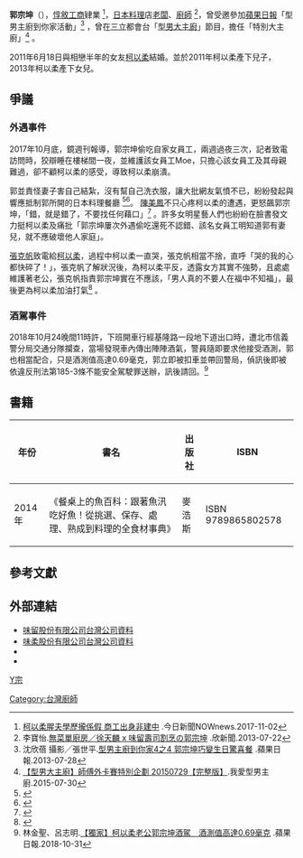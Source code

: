 {{Infobox person
| 姓名 = 郭宗坤
| 圖像 = 
| 圖像大小 = 
| 圖像說明 = 
| 原文名 = 
| 語系 = 
| 羅馬拼音 = 
| 英文名 = 
| 出生日期 = {{birth date and age|1977|12|27}}
| 出生地點 = {{TWN}}
| 別名 = 
| 籍貫 = 
| 身高 = 
| 體重 = 
| 三圍 = 
| 電視節目 = 
| 宗教信仰 = 
| 兒女 = 1子2女
| 配偶 = {{marriage|[[柯以柔|柯以柔]]|2011|2019|end=div.}}
| 獎項 = 
| 網站 = 
| 國籍 = {{ROC}}
| 民族 = 
| 語言 = [[國語|國語]]、[[台語|台語]]
| 教育程度 = [[惇敘工商|惇敘工商]]肄業
| 職業 = [[老闆|老闆]]、[[廚師|廚師]]
| 原名 = 
| 綽號 = 
| 血型 = 
}}
'''郭宗坤'''（{{bd|1977年|12月27日}}），[[惇敘工商|惇敘工商]]肄業 <ref>[https://tw.news.yahoo.com/%E6%9F%AF%E4%BB%A5%E6%9F%94%E8%85%A5%E5%A4%AB%E5%AD%B8%E6%AD%B7%E6%94%8F%E4%BF%82%E5%81%87-%E5%95%86%E5%B7%A5%E5%87%BA%E8%BA%AB%E9%9D%9E%E5%BB%BA%E4%B8%AD-062545358.html 柯以柔腥夫學歷攏係假 商工出身非建中] {{Wayback|url=https://tw.news.yahoo.com/%E6%9F%AF%E4%BB%A5%E6%9F%94%E8%85%A5%E5%A4%AB%E5%AD%B8%E6%AD%B7%E6%94%8F%E4%BF%82%E5%81%87-%E5%95%86%E5%B7%A5%E5%87%BA%E8%BA%AB%E9%9D%9E%E5%BB%BA%E4%B8%AD-062545358.html |date=20171107025933 }}.今日新聞NOWnews.2017-11-02</ref>，[[日本料理|日本料理]]店[[老闆|老闆]]、[[廚師|廚師]] <ref>李寶怡.[http://news.xinmedia.com/news_article.aspx?newsid=325929&type=0 無菜單廚房／徐天麟 x 味留壽司割烹の郭宗坤] {{Wayback|url=http://news.xinmedia.com/news_article.aspx?newsid=325929&type=0 |date=20171108205004 }}.欣新聞.2013-07-22</ref>，曾受邀參加[[蘋果日報|蘋果日報]]「型男主廚到你家活動」<ref>沈欣蓓 攝影╱張世平.[https://tw.lifestyle.appledaily.com/daily/20130728/35180691/ 型男主廚到你家4之4 郭宗坤巧變生日驚喜餐] {{Wayback|url=https://tw.lifestyle.appledaily.com/daily/20130728/35180691/ |date=20171108205904 }}.蘋果日報.2013-07-28</ref> ，曾在[[三立|三立]]都會台「[[型男大主廚|型男大主廚]]」節目，擔任「特別大主廚」<ref>[https://www.youtube.com/watch?v=cjoFCXEqSc8 【型男大主廚】師傅外卡賽特別企劃 20150729【完整版】].我愛型男主廚.2015-07-30</ref> 。

2011年6月18日與相戀半年的女友[[柯以柔|柯以柔]]結婚。並於2011年柯以柔產下兒子，2013年柯以柔產下女兒。

== 爭議 ==
===外遇事件===
2017年10月底，鏡週刊報導，郭宗坤偷吃自家女員工，兩週過夜三次，記者致電訪問時，狡辯睡在樓梯間一夜，並維護該女員工Moe，只擔心該女員工及其母親難過，卻不顧柯以柔的感受，導致柯以柔崩潰。

郭並責怪妻子害自己結紮，沒有幫自己洗衣服，讓大批網友氣憤不已，紛紛發起與響應抵制郭所開的日本料理餐廳 <ref>{{Cite news|url=https://tw.news.yahoo.com/%E5%BB%9A%E5%B8%AB%E5%B0%AA%E7%88%86%E5%81%B7%E5%90%83%E5%A5%B3%E5%93%A1%E5%B7%A5-%E6%9F%AF%E4%BB%A5%E6%9F%94%E5%93%AD%E5%88%B0%E5%B4%A9%E6%BD%B0%E7%B0%BD%E4%BA%86-%E8%B2%A1%E7%94%A2%E5%88%86%E9%9B%A2%E6%9B%B8-013303116.html|title=廚師尪爆偷吃女員工 柯以柔哭到崩潰簽了「財產分離書」|author=|date=2017-11-01|work=|newspaper=今日新聞NOWnews|accessdate=2017-11-01|archive-date=2017-11-07|archive-url=https://web.archive.org/web/20171107015002/https://tw.news.yahoo.com/%E5%BB%9A%E5%B8%AB%E5%B0%AA%E7%88%86%E5%81%B7%E5%90%83%E5%A5%B3%E5%93%A1%E5%B7%A5-%E6%9F%AF%E4%BB%A5%E6%9F%94%E5%93%AD%E5%88%B0%E5%B4%A9%E6%BD%B0%E7%B0%BD%E4%BA%86-%E8%B2%A1%E7%94%A2%E5%88%86%E9%9B%A2%E6%9B%B8-013303116.html|dead-url=no}}</ref><ref>{{Cite news|url=https://stars.udn.com/star/story/10088/2789913|title=獨／正宮戰小三！柯以柔聯手親媽對質腥夫小三現場實錄|author=葉君遠|date=2017-10-31|work=|newspaper=聯合報|accessdate=2017-11-01|archive-date=2017-11-07|archive-url=https://web.archive.org/web/20171107031321/https://stars.udn.com/star/story/10088/2789913|dead-url=no}}</ref>。
[[陳美鳳|陳美鳳]]不只心疼柯以柔的遭遇，更怒飆郭宗坤，「錯，就是錯了，不要找任何藉口」<ref>{{Cite news|url=https://news.ftv.com.tw/news/detail/2017B01L02M1|title=柯以柔廚師尪爆偷吃女員工 小三藏公寓|author=|date=2017-11-01|work=|newspaper=民視新聞|accessdate=2017-11-01|archive-date=2017-11-07|archive-url=https://web.archive.org/web/20171107023343/https://news.ftv.com.tw/news/detail/2017B01L02M1|dead-url=no}}</ref> 。許多女明星藝人們也紛紛在臉書發文力挺柯以柔及痛批「郭宗坤屢次外遇偷吃還死不認錯、該名女員工明知道郭有妻兒，就不應破壞他人家庭」。

[[張克帆|張克帆]]致電給[[柯以柔|柯以柔]]，過程中柯以柔一直哭，張克帆相當不捨，直呼「哭的我的心都快碎了！」，張克帆了解狀況後，為柯以柔平反，透露女方其實不強勢，且處處維護著老公，張克帆指責郭宗坤實在不應該，「男人真的不要人在福中不知福」，最後更為柯以柔加油打氣<ref>{{Cite news|url=http://www.setn.com/News.aspx?NewsID=310837&from=yahoo_rss|title=整天一直哭…柯以柔近況曝光！張克帆不捨：哭到我心都快碎|author=|date=2017-11-02|work=|newspaper=三立新聞網|accessdate=2017-11-02|archive-date=2017-11-04|archive-url=https://web.archive.org/web/20171104205019/http://www.setn.com/News.aspx?NewsID=310837&from=yahoo_rss|dead-url=no}}</ref> 。

=== 酒駕事件 ===
2018年10月24晚間11時許，下班開車行經基隆路一段地下道出口時，遭北市信義警分局交通分隊攔查，當場發現車內傳出陣陣酒氣，警員隨即要求他接受酒測，郭也相當配合，只是酒測值高達0.69毫克，郭立即被扣車並帶回警局，偵訊後即被依違反刑法第185-3條不能安全駕駛罪送辦，訊後請回。<ref>林金聖、呂志明.[https://tw.appledaily.com/new/realtime/20181031/1457578/ 【獨家】柯以柔老公郭宗坤酒駕　酒測值高達0.69毫克] {{Wayback|url=https://tw.appledaily.com/new/realtime/20181031/1457578/ |date=20181123162249 }}.蘋果日報.2018-10-31</ref>

==書籍==
{| class="wikitable"
|- bgcolor="#CCCCCC" align="center"
!年份!!書名!!出版社!!ISBN
|-
|2014年||《餐桌上的魚百科：跟著魚汛吃好魚！從挑選、保存、處理、熟成到料理的全食材事典》||麥浩斯||ISBN 9789865802578
|}

== 參考文獻 ==
{{reflist}}

==外部連結==
* [http://company.g0v.ronny.tw/id/24329551 味留股份有限公司台灣公司資料]
* [http://company.g0v.ronny.tw/id/53935140 味柔股份有限公司台灣公司資料]
* {{Facebook|schnaider66|郭宗坤}} 
* {{Facebook|味留-一升庵-216523292090949|味留 一升庵}} 

[[category:郭姓|Y宗]]
[[Category:台灣廚師|Category:台灣廚師]]